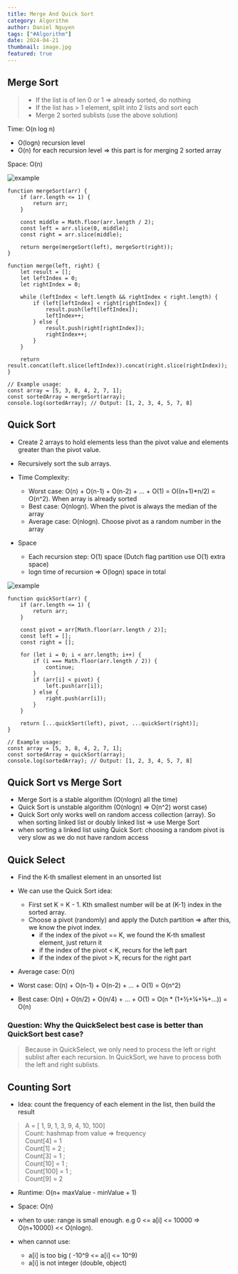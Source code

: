 ```yaml
---
title: Merge And Quick Sort
category: Algorithm
author: Daniel Nguyen
tags: ["#Algorithm"]
date: 2024-04-21
thumbnail: image.jpg
featured: true
---
```


## Merge Sort

> - If the list is of len 0 or 1 => already sorted, do nothing
> - If the list has > 1 element, split into 2 lists and sort each 
> - Merge 2 sorted sublists (use the above solution)

Time: O(n log n) 
  - O(logn) recursion level 
  - O(n) for each recursion level => this part is for merging 2 sorted array 

Space: O(n)

![example](./1.png 'example')

```javacsript
function mergeSort(arr) {
    if (arr.length <= 1) {
        return arr;
    }

    const middle = Math.floor(arr.length / 2);
    const left = arr.slice(0, middle);
    const right = arr.slice(middle);

    return merge(mergeSort(left), mergeSort(right));
}

function merge(left, right) {
    let result = [];
    let leftIndex = 0;
    let rightIndex = 0;

    while (leftIndex < left.length && rightIndex < right.length) {
        if (left[leftIndex] < right[rightIndex]) {
            result.push(left[leftIndex]);
            leftIndex++;
        } else {
            result.push(right[rightIndex]);
            rightIndex++;
        }
    }

    return result.concat(left.slice(leftIndex)).concat(right.slice(rightIndex));
}

// Example usage:
const array = [5, 3, 8, 4, 2, 7, 1];
const sortedArray = mergeSort(array);
console.log(sortedArray); // Output: [1, 2, 3, 4, 5, 7, 8]
```

## Quick Sort

- Create 2 arrays to hold elements less than the pivot value and elements greater than the pivot value.

- Recursively sort the sub arrays.

- Time Complexity:
  - Worst case: O(n) + O(n-1) + O(n-2) + … + O(1) = O((n+1)*n/2) = O(n^2). When array is already sorted
  - Best case: O(nlogn). When the pivot is always the median of the array 
  - Average case:  O(nlogn). Choose pivot as a random number in the array

- Space 
  - Each recursion step: O(1) space (Dutch flag partition use O(1) extra space)
  - logn time of recursion => O(logn) space in total

![example](./2.png 'example')

```javascipt
function quickSort(arr) {
    if (arr.length <= 1) {
        return arr;
    }

    const pivot = arr[Math.floor(arr.length / 2)];
    const left = [];
    const right = [];

    for (let i = 0; i < arr.length; i++) {
        if (i === Math.floor(arr.length / 2)) {
            continue;
        }
        if (arr[i] < pivot) {
            left.push(arr[i]);
        } else {
            right.push(arr[i]);
        }
    }

    return [...quickSort(left), pivot, ...quickSort(right)];
}

// Example usage:
const array = [5, 3, 8, 4, 2, 7, 1];
const sortedArray = quickSort(array);
console.log(sortedArray); // Output: [1, 2, 3, 4, 5, 7, 8]
```

## Quick Sort vs Merge Sort

- Merge Sort is a stable algorithm (O(nlogn) all the time)
- Quick Sort is unstable algorithm (O(nlogn) => O(n^2) worst case)
- Quick Sort only works well on random access collection (array). So when sorting linked list or doubly 
linked list => use Merge Sort
- when sorting a linked list using Quick Sort: choosing a random pivot is very slow as we do not have random access

## Quick Select

- Find the K-th smallest element in an unsorted list

- We can use the Quick Sort idea:
  - First set K = K - 1. Kth smallest number will be at (K-1) index in the sorted array.
  - Choose a pivot (randomly) and apply the Dutch partition => after this, we know the pivot index. 
    - if the index of the pivot == K, we found the K-th smallest element, just return it 
    - if the index of the pivot < K, recurs for the left part 
    - if the index of the pivot > K, recurs for the right part

- Average case: O(n)
- Worst case: O(n) + O(n-1) + O(n-2) + … + O(1) = O(n^2) 
- Best case: O(n) + O(n/2) + O(n/4) + … + O(1) = O(n * (1+½+¼+⅛+...)) = O(n) 

### Question: Why the QuickSelect best case is better than QuickSort best case?

> Because in QuickSelect, we only need to process the left or right sublist after each recursion. In 
QuickSort, we have to process both the left and right sublists.

## Counting Sort

- Idea: count the frequency of each element in the list, then build the result

> A = [ 1, 9, 1, 3, 9, 4, 10, 100]  
> Count: hashmap from value => frequency  
> Count[4] = 1    
> Count[1] = 2 ;  
> Count[3] = 1 ;  
> Count[10] = 1 ;   
> Count[100] = 1 ;  
> Count[9] = 2  

- Runtime: O(n+ maxValue - minValue + 1) 
- Space: O(n)

- when to use: range is small enough. e.g 0 <= a[i] <= 10000 => O(n+10000) << O(nlogn).

- when cannot use:
  - a[i] is too big ( -10^9 <= a[i] <= 10^9)
  - a[i] is not integer (double, object)
